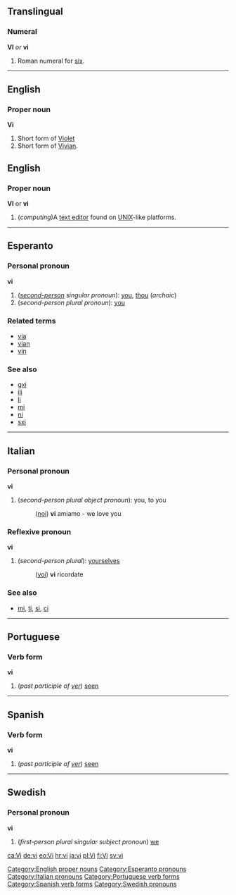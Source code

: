 ==Translingual==
===Numeral===
'''VI''' ''or'' '''vi'''

#Roman numeral for [[six]].

----

==English==
===Proper noun===
'''Vi'''

#Short form of [[Violet]]
#Short form of [[Vivian]].

==English==
===Proper noun===
'''VI''' or '''vi'''

#(''computing'')A [[text editor]] found on [[UNIX]]-like platforms.
[[Category:English proper nouns]]
----
==Esperanto==
===Personal pronoun===
'''vi''' 

#(''[[second-person]] singular pronoun''): [[you]], [[thou]] (''archaic'')
#(''second-person plural pronoun''): [[you]]

===Related terms===
*[[via#Esperanto|via]]
*[[vian]]
*[[vin#Esperanto|vin]]

===See also===
*[[gxi]]
*[[ili]]
*[[li]]
*[[mi]]
*[[ni]]
*[[sxi]]

[[Category:Esperanto pronouns]]
----

==Italian==
===Personal pronoun===
'''vi'''

#(''second-person plural object pronoun''): you, to you
#:([[noi]]) '''vi''' amiamo - we love you

===Reflexive pronoun===
'''vi'''

#(''second-person plural''): [[yourselves]]
#:([[voi]]) '''vi''' ricordate

===See also===
*[[mi]], [[ti]], [[si]], [[ci]]
[[Category:Italian pronouns]]
----
==Portuguese==
===Verb form===
'''vi'''

#(''past participle of [[ver]]'') [[seen]]
[[Category:Portuguese verb forms]]
----
==Spanish==
===Verb form===
'''vi'''

#(''past participle of [[ver]]'') [[seen]]
[[Category:Spanish verb forms]]
----
==Swedish==
===Personal pronoun===
'''vi'''

#(''first-person plural singular subject pronoun'') [[we]]

[[Category:Swedish pronouns]]

[[ca:Vi]]
[[de:vi]]
[[eo:Vi]]
[[hr:vi]]
[[ja:vi]]
[[pl:Vi]]
[[fi:Vi]]
[[sv:vi]]